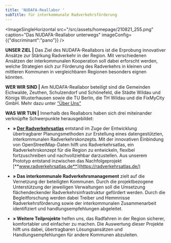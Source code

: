```yaml
---
title: 'NUDAFA-Reallabor '
subTitle: für interkommunale Radverkehrsförderung
---
```

<ImageSingleHorizontal src="/src/assets/homepage/210821_255.png" caption="Das NUDAFA-Reallabor unterwegs" imageConfig={{"discriminant":"pano"}} />

**UNSER ZIEL |** Das Ziel des NUDAFA-Reallabors ist die Erprobung innovativer Ansätze zur Stärkung Radverkehr in der Region. Mit verschiedenen Ansätzen der interkommunalen Kooperation soll dabei erforscht werden, welche Strategien sich zur Förderung des Radverkehrs in kleinen und mittleren Kommunen in vergleichbaren Regionen besonders eignen könnten.&#x20;

**WER WIR SIND |** Am NUDAFA-Reallabor beteiligt sind die Gemeinden Eichwalde, Zeuthen, Schulzendorf und Schönefeld, die Städte Wildau und Königs Wusterhausen sowie die TU Berlin, die TH Wildau und die FixMyCity GmbH. Mehr dazu unter ["Über Uns"](https://next.nudafa.de/ueber-uns/)

**WAS WIR TUN |** Innerhalb des Reallabors haben sich drei miteinander verknüpfte Schwerpunkte herausgebildet:

* **» [Der Radverkehrsatlas](https://next.nudafa.de/radnetz/einleitung?map=10.4%2F52.368%2F13.622)** entstand im Zuge der Entwicklung übertragbarer Planungsmethoden zur Erstellung eines datengestützten, interkommunalen Radverkehrskonzepts. Mit der innovativen Einbindung von OpenStreetMap-Daten hilft uns Radverkehrsatlas, ein Radverkehrskonzept für die Region zu entwickeln, flexibel fortzuschreiben und nachvollziehbar darzustellen. Aus unserem Prototyp entstand inzwischen das Nachfolgeprojekt [**www.radverkehrsatlas.de**](https://radverkehrsatlas.de/)

* **» Das interkommunale Radverkehrsmanagement** zielt auf die Vernetzung der beteiligten Kommunen. Durch die projektbezogene Unterstützung der jeweiligen Verwaltungen soll  die Umsetzung flächendeckender Radverkehrsinfrastruktur gefördert werden. Durch die Begleitforschung werden dabei Treiber und Hemmnisse Radverkehrsförderung sowie der interkommunalen Zusammenarbeit identifiziert und handlungsempfehlungen abgeleitet.&#x20;

* **» Weitere Teilprojekte** helfen uns, das Radfahren in der Region sicherer, komfortabler und einfacher zu machen. Die Auswertung dieser Projekte hilft uns dabei, übertragbaren Lösungsansätzen und Handlungsempfehlungen für andere Kommunen abzuleiten.
